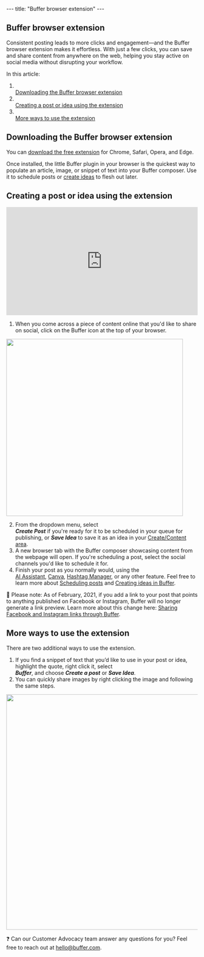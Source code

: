 --- title: "Buffer browser extension" --- <article id="fullArticle"> <h1 class="title">Buffer browser extension</h1> <a href="javascript:window.print()" class="printArticle" title="Print this article" aria-label="Print this Article"><i class="icon-print"></i></a> <p>Consistent posting leads to more clicks and engagement—and the Buffer browser extension makes it effortless. With just a few clicks, you can save and share content from anywhere on the web, helping you stay active on social media without disrupting your workflow.</p> <p>In this article:</p> <ol> <li></li><a href="#Downloading-the-Buffer-browser-extension-ZtrgS">Downloading the Buffer browser extension</a></li> <li></li><a href="#h_01GKMH46MCV2ZWF2QZ10QT5N42" target="_self">Creating a post or idea using the extension</a></li> <li></li><a href="#h_01GKMH4P9TMV2013D5AHYAFZKW" target="_self">More ways to use the extension</a></li> </ol> <h2 id="Downloading-the-Buffer-browser-extension-ZtrgS">Downloading the Buffer browser extension</h2> <p>You can <a href="https://buffer.com/extensions" target="_blank" rel="noopener rel">download the free extension</a> for Chrome, Safari, Opera, and Edge.</p> <p>Once installed, the little Buffer plugin in your browser is the quickest way to populate an article, image, or snippet of text into your Buffer composer. Use it to schedule posts or <a href="https://support.buffer.com//support.buffer.com/hc/en-us/articles/10167855525523">create ideas</a> to flesh out later.</p> <h2 id="h_01GKMH46MCV2ZWF2QZ10QT5N42">Creating a post or idea using the extension</h2> <div class="video video-youtube video-responsive" style="aspect-ratio:16 / 9;"> <iframe src="https://www.youtube.com/embed/wLxdOqCdfyc" width="100%" height="100%" title="YouTube video player" frameborder="0" allow="accelerometer; autoplay; clipboard-write; encrypted-media; gyroscope; picture-in-picture; web-share" allowfullscreen=""></iframe> </div> <ol> <li>When you come across a piece of content online that you'd like to share on social, click on the Buffer icon at the top of your browser.</li> </ol> <img src="//d33v4339jhl8k0.cloudfront.net/docs/assets/64cb6cf86d4a3e191f237e66/images/652003b2dfdf44337125d964/file-5PYpU4dDTZ.png" style="width: 464.991px; " /> <ol start="2"> <li>From the dropdown menu, select </li><em><strong>Create Post</strong></em> if you're ready for it to be scheduled in your queue for publishing, or <em><strong>Save Idea</strong></em> to save it as an idea in your <a href="https://publish.buffer.com/content">Create/Content area</a>.</li> <li>A new browser tab with the Buffer composer showcasing content from the webpage will open. If you're scheduling a post, select the social channels you'd like to schedule it for.</li> <li>Finish your post as you normally would, using the </li><a href="https://support.buffer.com//support.buffer.com/article/583-using-buffers-ai-assistant">AI Assistant</a>, <a href="https://support.buffer.com//support.buffer.com/article/609-a-guide-to-using-canva-with-buffer">Canva</a>, <a href="https://support.buffer.com//support.buffer.com/article/586-how-hashtags-work-in-buffer#01G23C6K7CBG2Q20R1B36QB3PK">Hashtag Manager</a>, or any other feature. Feel free to learn more about <a href="https://buffer.helpscoutdocs.com/article/642-scheduling-posts" target="_blank">Scheduling posts</a> and <a href="https://buffer.helpscoutdocs.com/article/589-creating-ideas-in-buffer" target="_blank">Creating ideas in Buffer</a>.</li> </ol> <div class="callout-blue"> <p>📝 Please note: As of February, 2021, if you add a link to your post that points to anything published on Facebook or Instagram, Buffer will no longer generate a link preview. Learn more about this change here: <a href="https://buffer.helpscoutdocs.com/article/619-sharing-facebook-and-instagram-links-through-buffer" target="_self">Sharing Facebook and Instagram links through Buffer</a>.</p> </div> <h2 id="h_01GKMH4P9TMV2013D5AHYAFZKW">More ways to use the extension</h2> <p>There are two additional ways to use the extension.</p> <ol> <li>If you find a snippet of text that you’d like to use in your post or idea, highlight the quote, right click it, select </li><em><strong>Buffer</strong></em>, and choose <em><strong>Create a post</strong></em> or <em><strong>Save Idea</strong></em>.</li> <li>You can quickly share images by right clicking the image and following the same steps.</li> </ol> <img src="//d33v4339jhl8k0.cloudfront.net/docs/assets/64cb6cf86d4a3e191f237e66/images/652003c742d97d1c0459166b/file-WYe4S4vEaW.png" style="width: 617.986px; " /> <div class="callout"> <p>❓ Can our Customer Advocacy team answer any questions for you? Feel free to reach out at <a href="mailto:hello@buffer.com">hello@buffer.com</a>.</p> </div> <h2 id="01H8HKZWBXQ51DW1E0QVFN2EA0">&nbsp;</h2> </article> 